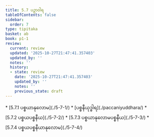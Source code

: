 ```yaml
---
title: 5.7 ပဉှာဝါရ
tableOfContents: false
sidebar:
  order: 7
type: tipitaka
basket: ab
book: p1-1
review:
  current: review
  updated: '2025-10-27T21:47:41.357403'
  updated_by: ''
  notes: ''
  history:
  - state: review
    date: '2025-10-27T21:47:41.357403'
    updated_by: ''
    notes: ''
    previous_state: draft
---
```



<ReviewStatus review={frontmatter.review} showDetails={true} />

<HypothesisAnnotation frontmatter={frontmatter} />

<DynamicBreadcrumb />



<TableOfContents book="p1-1" section="5.7">
* [5.7.1 ပစ္စယာနုလောမ](./5-7-1/)
* [ပစ္စနီယုဒ္ဓါရ](./paccaniyuddhara/)
* [5.7.2 ပစ္စယပစ္စနီယ](./5-7-2/)
* [5.7.3 ပစ္စယာနုလောမပစ္စနီယ](./5-7-3/)
* [5.7.4 ပစ္စယပစ္စနီယာနုလောမ](./5-7-4/)
</TableOfContents>